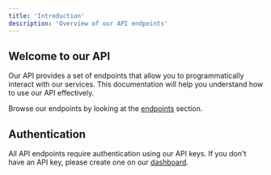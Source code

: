 ```yaml
---
title: 'Introduction'
description: 'Overview of our API endpoints'
---
```


## Welcome to our API

Our API provides a set of endpoints that allow you to programmatically interact with our services. 
This documentation will help you understand how to use our API effectively.

Browse our endpoints by looking at the [endpoints](https://www.docs.retab.com/api-reference/endpoints) section.

## Authentication

All API endpoints require authentication using our API keys. If you don't have an API key, please create one on our [dashboard](https://www.retab.com/dashboard).
